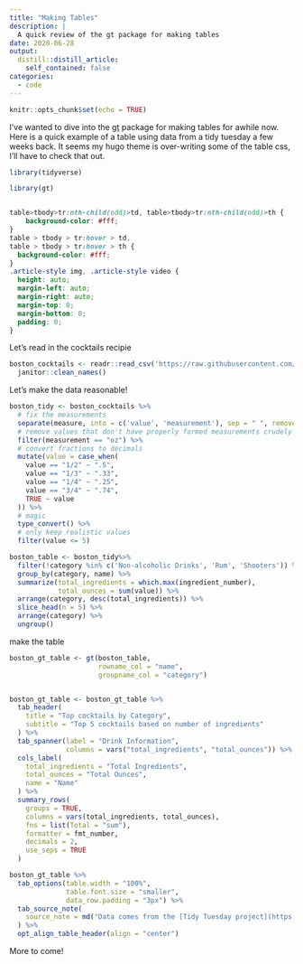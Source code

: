 ```yaml
---
title: "Making Tables"
description: |
  A quick review of the gt package for making tables
date: 2020-06-28
output:
  distill::distill_article:
    self_contained: false
categories:
  - code
---
```



```r
knitr::opts_chunk$set(echo = TRUE)
```

I've wanted to dive into the [gt](https://gt.rstudio.com/index.html) package for making tables for awhile now.  Here is a quick example of a table using data from a tidy tuesday a few weeks back.  It seems my hugo theme is over-writing some of the table css, I'll have to check that out.

```r
library(tidyverse)

library(gt)
```



```r

```

```css
table>tbody>tr:nth-child(odd)>td, table>tbody>tr:nth-child(odd)>th {
    background-color: #fff;
}
table > tbody > tr:hover > td,
table > tbody > tr:hover > th {
  background-color: #fff;
}
.article-style img, .article-style video {
  height: auto;
  margin-left: auto;
  margin-right: auto;
  margin-top: 0;
  margin-bottom: 0;
  padding: 0;
}
```

Let's read in the cocktails recipie

```r
boston_cocktails <- readr::read_csv('https://raw.githubusercontent.com/rfordatascience/tidytuesday/master/data/2020/2020-05-26/boston_cocktails.csv') %>% 
  janitor::clean_names()

```

Let's make the data reasonable!

```r
boston_tidy <- boston_cocktails %>% 
  # fix the measurements
  separate(measure, into = c('value', 'measurement'), sep = " ", remove = FALSE) %>% 
  # remove values that don't have properly formed measurements crudely
  filter(measurement == "oz") %>% 
  # convert fractions to decimals
  mutate(value = case_when(
    value == "1/2" ~ ".5",
    value == "1/3" ~ ".33",
    value == "1/4" ~ ".25",
    value == "3/4" ~ ".74",
    TRUE ~ value
  )) %>% 
  # magic
  type_convert() %>% 
  # only keep realistic values
  filter(value <= 5)

boston_table <- boston_tidy%>% 
  filter(!category %in% c('Non-alcoholic Drinks', 'Rum', 'Shooters')) %>% 
  group_by(category, name) %>% 
  summarize(total_ingredients = which.max(ingredient_number),
            total_ounces = sum(value)) %>% 
  arrange(category, desc(total_ingredients)) %>% 
  slice_head(n = 5) %>% 
  arrange(category) %>% 
  ungroup()


```

make the table

```r

boston_gt_table <- gt(boston_table, 
                      rowname_col = "name",
                      groupname_col = "category")


boston_gt_table <- boston_gt_table %>% 
  tab_header(
    title = "Top cocktails by Category",
    subtitle = "Top 5 cocktails based on number of ingredients"
  ) %>% 
  tab_spanner(label = "Drink Information",
              columns = vars("total_ingredients", "total_ounces")) %>% 
  cols_label(
    total_ingredients = "Total Ingredients",
    total_ounces = "Total Ounces",
    name = "Name"
  ) %>% 
  summary_rows(
    groups = TRUE,
    columns = vars(total_ingredients, total_ounces),
    fns = list(Total = "sum"),
    formatter = fmt_number,
    decimals = 2,
    use_seps = TRUE
  ) 

boston_gt_table %>% 
  tab_options(table.width = "100%",
              table.font.size = "smaller",
              data_row.padding = "3px") %>% 
  tab_source_note(
    source_note = md("Data comes from the [Tidy Tuesday project](https://github.com/rfordatascience/tidytuesday/blob/master/data/2020/2020-05-26/readme.md)")
  ) %>% 
  opt_align_table_header(align = "center")


```

More to come!
